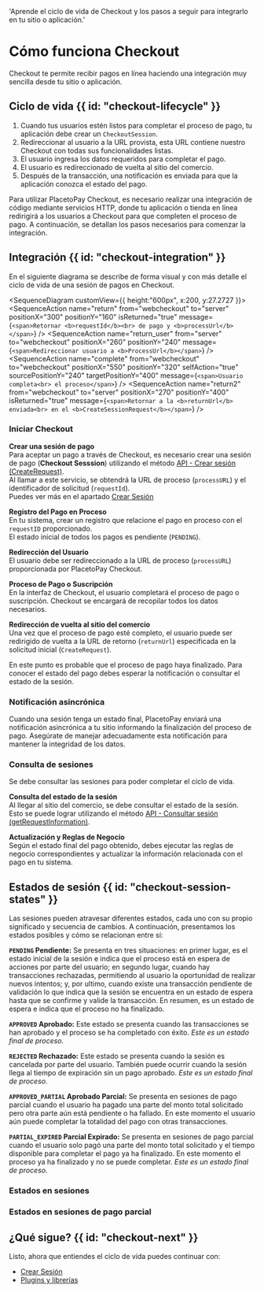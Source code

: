 
  'Aprende el ciclo de vida de Checkout y los pasos a seguir para integrarlo en tu sitio o aplicación.'

# Cómo funciona Checkout

Checkout te permite recibir pagos en línea haciendo una integración muy sencilla desde tu sitio o aplicación.

## Ciclo de vida {{ id: "checkout-lifecycle" }}

1. Cuando tus usuarios estén listos para completar el proceso de pago, tu aplicación debe crear un `CheckoutSession`.
2. Redireccionar al usuario a la URL provista, esta URL contiene nuestro Checkout con todas sus funcionalidades listas.
3. El usuario ingresa los datos requeridos para completar el pago.
4. El usuario es redireccionado de vuelta al sitio del comercio.
5. Después de la transacción, una notificación es enviada para que la aplicación conozca el estado del pago.

Para utilizar PlacetoPay Checkout, es necesario realizar una integración de código mediante servicios HTTP, donde tu aplicación o tienda en línea redirigirá a los usuarios a Checkout para que completen el proceso de pago. A continuación, se detallan los pasos necesarios para comenzar la integración.

## Integración {{ id: "checkout-integration" }}

En el siguiente diagrama se describe de forma visual y con más detalle el ciclo de vida de una sesión de pagos en Checkout.

<SequenceDiagram customView={{ height:"600px", x:200, y:27.2727 }}> 
  <SequenceActor name="site" color="bg-sky-500" label="Tu sitio" positionX="0" positionY="0" height="700px" />
  <Line id="line" label="Inicio" positionX="-100" positionY="35" width="800px" />
  <SequenceActor name="server" label="Tu servidor" positionX="220" positionY="0" height="700px" />
  <SequenceActor name="webcheckout" color="bg-orange-500" label="Webcheckout" positionX="550" positionY="0" height="700px" />
  <SequenceAction 
    name="process"
    from="site" 
    to="server" 
    message="Iniciar proceso" 
    positionX="50" 
    positionY="70" 
  />
  <SequenceAction 
    name="session"  
    from="server" 
    to="webcheckout" 
    message="Crear sesión de pago" 
    positionX="300" 
    positionY="70" 
  />
  <SequenceAction 
    name="return"
    from="webcheckout" 
    to="server" 
    positionX="300" 
    positionY="160"
    isReturned="true"
    message={`<span>Retornar <b>requestId</b><br> de pago y <b>processUrl</b></span>`} 
  />
    <SequenceAction 
    name="return_user"
    from="server" 
    to="webcheckout" 
    positionX="260" 
    positionY="240"
    message={`<span>Redireccionar usuario a <b>ProcessUrl</b></span>`} 
  />
  <SequenceAction 
    name="complete"
    from="webcheckout" 
    to="webcheckout"
    positionX="550" 
    positionY="320" 
    selfAction="true"
    sourcePositionY="240"
    targetPositionY="400"
    message={`<span>Usuario completa<br> el proceso</span>`} 
  />
  <SequenceAction 
    name="return2"
    from="webcheckout" 
    to="server" 
    positionX="270" 
    positionY="400"
    isReturned="true"
    message={`<span>Retornar a la <b>returnUrl</b> enviada<br> en el <b>CreateSessionRequest</b></span>`} 
  />
  <Line id="lineConsulta" label="Consulta" positionX="-100" positionY="460" width="800px" />
  <SequenceAction 
    name="checkSession"  
    from="server" 
    to="webcheckout" 
    message="Consultar sesión de pago" 
    positionX="290" 
    positionY="480" 
  />
  <SequenceAction 
    name="statusSession"  
    from="webcheckout" 
    to="server" 
    message="Retornar estado de la sesión" 
    positionX="280" 
    positionY="560" 
    isReturned="true"
  />
  <SequenceAction 
    name="detail"  
    from="server" 
    to="site" 
    message="Detalle del proceso" 
    positionX="35" 
    positionY="560" 
    isReturned="true"
  />
  <Line id="lineNotificacion" label="Notificación" positionX="-100" positionY="618" width="800px" />
  <SequenceAction 
    name="notification"
    from="webcheckout" 
    to="server" 
    message="Notificación webhook"
    positionX="300" 
    positionY="660" 
    isReturned="true"
  />
</SequenceDiagram>

### Iniciar Checkout

**Crear una sesión de pago**  
Para aceptar un pago a través de Checkout, es necesario crear una sesión de pago (**Checkout Sesssion**) utilizando el método [API - Crear sesión (CreateRequest)](/checkout/api/reference/session#crear-una-sesion).  
Al llamar a este servicio, se obtendrá la URL de proceso (`processURL`) y el identificador de solicitud (`requestId`).  
Puedes ver más en el apartado [Crear Sesión](/checkout/api/reference/session#crear-una-sesion)

**Registro del Pago en Proceso**  
En tu sistema, crear un registro que relacione el pago en proceso con el `requestID` proporcionado.  
El estado inicial de todos los pagos es pendiente (`PENDING`).

**Redirección del Usuario**  
El usuario debe ser redireccionado a la URL de proceso (`processURL`) proporcionada por PlacetoPay Checkout.

**Proceso de Pago o Suscripción**  
En la interfaz de Checkout, el usuario completará el proceso de pago o suscripción. Checkout se encargará de recopilar todos los datos necesarios.

**Redirección de vuelta al sitio del comercio**  
Una vez que el proceso de pago esté completo, el usuario puede ser redirigido de vuelta a la URL de retorno (`returnUrl`) especificada en la solicitud inicial (`CreateRequest`).

En este punto es probable que el proceso de pago haya finalizado. Para conocer el estado del pago debes esperar la notificación o consultar el estado de la sesión.

### Notificación asincrónica

Cuando una sesión tenga un estado final, PlacetoPay enviará una notificación asincrónica a tu sitio informando la finalización del proceso de pago. Asegúrate de manejar adecuadamente esta notificación para mantener la integridad de los datos.

### Consulta de sesiones

Se debe consultar las sesiones para poder completar el ciclo de vida.

**Consulta del estado de la sesión**  
Al llegar al sitio del comercio, se debe consultar el estado de la sesión.  
Esto se puede lograr utilizando el método [API - Consultar sesión (getRequestInformation)](/checkout/api/reference/session#query-a-session).

**Actualización y Reglas de Negocio**  
Según el estado final del pago obtenido, debes ejecutar las reglas de negocio correspondientes y actualizar la información relacionada con el pago en tu sistema.

## Estados de sesión {{ id: "checkout-session-states" }}

Las sesiones pueden atravesar diferentes estados, cada uno con su propio significado y secuencia de cambios. A continuación, presentamos los estados posibles y cómo se relacionan entre sí:

**`PENDING` Pendiente:**
Se presenta en tres situaciones: en primer lugar, es el estado inicial de la sesión e indica que el proceso está en espera de acciones por parte del usuario;
en segundo lugar, cuando hay transacciones rechazadas, permitiendo al usuario la oportunidad de realizar nuevos intentos;
y, por ultimo, cuando existe una transacción pendiente de validación lo que indica que la sesión se encuentra en un estado de espera hasta que se confirme y valide la transacción.
En resumen, es un estado de espera e indica que el proceso no ha finalizado.

**`APPROVED` Aprobado:**
Este estado se presenta cuando las transacciones se han aprobado y el proceso se ha completado con éxito. _Este es un estado final de proceso._

**`REJECTED` Rechazado:**
Este estado se presenta cuando la sesión es cancelada por parte del usuario. También puede ocurrir cuando la sesión llega al tiempo de expiración sin un pago aprobado. _Este es un estado final de proceso._

**`APPROVED_PARTIAL` Aprobado Parcial:**
Se presenta en sesiones de pago parcial cuando el usuario ha pagado una parte del monto total solicitado pero otra parte aún está pendiente o ha fallado.
En este momento el usuario aún puede completar la totalidad del pago con otras transacciones.

**`PARTIAL_EXPIRED` Parcial Expirado:**
Se presenta en sesiones de pago parcial cuando el usuario solo pagó una parte del monto total solicitado y el tiempo disponible para completar el pago ya ha finalizado.
En este momento el proceso ya ha finalizado y no se puede completar. _Este es un estado final de proceso._

### Estados en sesiones
<SessionStates></SessionStates>

### Estados en sesiones de pago parcial
<PartialSessionStates></PartialSessionStates>

## ¿Qué sigue? {{ id: "checkout-next" }}

Listo, ahora que entiendes el ciclo de vída puedes continuar con:

- [Crear Sesión](/checkout/create-session)
- [Plugins y librerías](/checkout/plugins)
